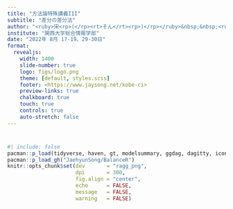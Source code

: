 ```yaml
---
title: "方法論特殊講義III"
subtitle: "差分の差分法"
author: "<ruby>宋<rp>(</rp><rt>そん</rt><rp>)</rp></ruby>&nbsp;&nbsp;<ruby>財泫<rp>(</rp><rt>じぇひょん</rt><rp>)</rp></ruby>"
institute: "関西大学総合情報学部"
date: "2022年 8月 17-19、29-30日"
format:
  revealjs: 
    width: 1400
    slide-number: true
    logo: figs/logo.png
    theme: [default, styles.scss]
    footer: <https://www.jaysong.net/kobe-ci>
    preview-links: true
    chalkboard: true
    touch: true
    controls: true
    auto-stretch: false
---
```


# 

```r
#| include: false
pacman::p_load(tidyverse, haven, gt, modelsummary, ggdag, dagitty, icons)
pacman::p_load_gh("JaehyunSong/BalanceR")
knitr::opts_chunk$set(dev       = "ragg_png",
                      dpi       = 300,
                      fig.align = "center",
                      echo      = FALSE,
                      message   = FALSE,
                      warning   = FALSE)
```
